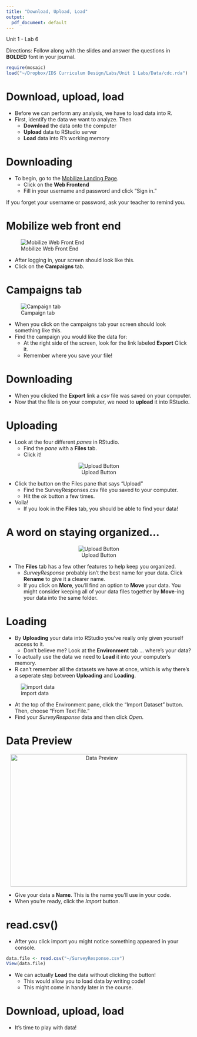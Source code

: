 ```yaml
---
title: "Download, Upload, Load"
output:
  pdf_document: default
---
```


Unit 1 - Lab 6

Directions: Follow along with the slides and answer the questions in **BOLDED** font in your journal.

```r
require(mosaic)
load("~/Dropbox/IDS Curriculum Design/Labs/Unit 1 Labs/Data/cdc.rda")
```



Download, upload, load
========================================================
- Before we can perform any analysis, we have to load data into R. 
- First, identify the data we want to analyze. Then
    - **Download** the data onto the computer
    - **Upload** data to RStudio server
    - **Load** data into R's working memory
  

Downloading
========================================================

- To begin, go to the [Mobilize Landing Page](https://lausd.mobilizingcs.org/landing/). 
    - Click on the **Web Frontend**
    - Fill in your username and password and click "Sign in."

If you forget your username or password, ask your teacher to remind you. 

Mobilize web front end
========================================================

![Mobilize Web Front End](images/mwf01.png)

- After logging in, your screen should look like this.
- Click on the **Campaigns** tab.

Campaigns tab
========================================================
![Campaign tab](images/mwf02.png)

- When you click on the campaigns tab your screen should look something like this. 
- Find the campaign you would like the data for:
    - At the right side of the screen, look for the link labeled **Export** Click it.
    - Remember where you save your file!

Downloading
========================================================

- When you clicked the **Export** link a _csv_ file was saved on your computer.
- Now that the file is on your computer, we need to **upload** it into RStudio.


Uploading
========================================================

- Look at the four different _panes_ in RStudio.
    - Find the _pane_ with a **Files** tab.
    - Click it!


<center> ![Upload Button](images/FilesPane.png) </center>

- Click the button on the Files pane that says "Upload"
    - Find the SurveyResponses.csv file you saved to your computer.
    - Hit the _ok_ button a few times.
- Voila!
    - If you look in the **Files** tab, you should be able to find your data!


A word on staying organized...
==============================
<center> ![Upload Button](images/FilesPane.png) </center>

- The **Files** tab has a few other features to help keep you organized.
    - _SurveyResponse_ probably isn't the best name for your data. Click **Rename** to give it a clearer name.
    - If you click on **More**, you'll find an option to **Move** your data. You might consider keeping all of your data files together by **Move**-ing your data into the same folder.



Loading
========================================================

- By **Uploading** your data into RStudio you've really only given yourself access to it.
    - Don't believe me? Look at the **Environment** tab ... where's your data?
- To actually use the data we need to **Load** it into your computer's memory.
- R can't remember all the datasets we have at once, which is why there's a seperate step between **Uploading** and **Loading**.


![import data](images/Environment.png)

- At the top of the Environment pane, click the "Import Dataset" button. Then, choose "From Text File."
- Find your _SurveyResponse_ data and then click _Open_.


Data Preview
========================================================
<center><img src="images/DataPreview.png" alt="Data Preview" height="360" width="480"></center>

- Give your data a **Name**. This is the name you'll use in your code.
- When you're ready, click the _Import_ button.


read.csv()
========================================================

- After you click import you might notice something appeared in your console.
```r
data.file <- read.csv("~/SurveyResponse.csv")
View(data.file)
```

- We can actually **Load** the data without clicking the button!
    - This would allow you to load data by writing code! 
    - This might come in handy later in the course.

Download, upload, load
========================================================

- It's time to play with data!